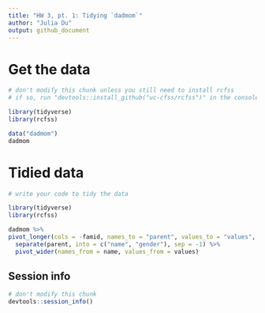 ```yaml
---
title: "HW 3, pt. 1: Tidying `dadmom`"
author: "Julia Du"
output: github_document
---
```


# Get the data

```r
# don't modify this chunk unless you still need to install rcfss
# if so, run "devtools::install_github("uc-cfss/rcfss")" in the console first

library(tidyverse)
library(rcfss)

data("dadmom")
dadmom
```

# Tidied data

```r
# write your code to tidy the data 

library(tidyverse)
library(rcfss)

dadmom %>%
pivot_longer(cols = -famid, names_to = "parent", values_to = "values", values_transform = list(values = as.character)) %>%
  separate(parent, into = c("name", "gender"), sep = -1) %>%
  pivot_wider(names_from = name, values_from = values)
```

## Session info

```r
# don't modify this chunk
devtools::session_info()
```


